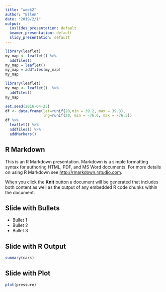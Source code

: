 ```yaml
---
title: "week2"
author: "Ellen"
date: "2019/2/1"
output:
  ioslides_presentation: default
  beamer_presentation: default
  slidy_presentation: default
---
```


```r
library(leaflet)
my_map <- leaflet() %>%
  addTiles()
my_map = leaflet()
my_map = addTiles(my_map)
my_map
```
```r
library(leaflet)
my_map <- leaflet()  %>%
  addTiles()
my_map
```
```r
set.seed(2016-04-25)
df <- data.frame(lat=runif(20,min = 39.2, max = 39.3),
                 lng=runif(20, min = -76.6, max = -76.5))
df %>%
  leaflet() %>%
  addTiles() %>%
  addMarkers() 

```
## R Markdown

This is an R Markdown presentation. Markdown is a simple formatting syntax for authoring HTML, PDF, and MS Word documents. For more details on using R Markdown see <http://rmarkdown.rstudio.com>.

When you click the **Knit** button a document will be generated that includes both content as well as the output of any embedded R code chunks within the document.

## Slide with Bullets

- Bullet 1
- Bullet 2
- Bullet 3

## Slide with R Output

```r
summary(cars)
```

## Slide with Plot

```r
plot(pressure)
```

